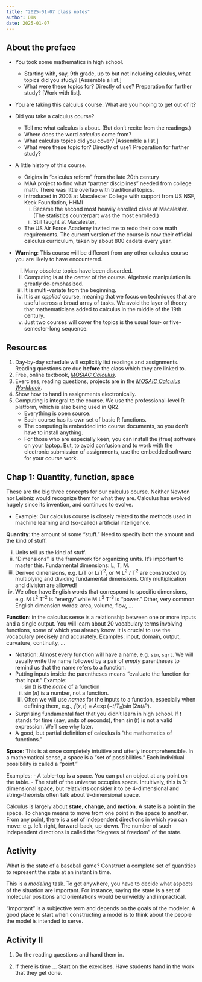```yaml
---
title: "2025-01-07 class notes"
author: DTK
date: 2025-01-07
---
```


## About the preface


- You took some mathematics in high school.
    - Starting with, say, 9th grade, up to but not including calculus, what topics did you study? [Assemble a list.]
    - What were these topics for? Directly of use? Preparation for further study? [Work with list].

- You are taking this calculus course. What are you hoping to get out of it?

- Did you take a calculus course?
    - Tell me what calculus is about. (But don't recite from the readings.)
    - Where does the word *calculus* come from?
    - What calculus topics did you cover? [Assemble a list.]
    - What were these topic for? Directly of use? Preparation for further study?
   
  

- A little history of this course.
    - Origins in "calculus reform" from the late 20th century
    - MAA project to find what "partner disciplines" needed from college math. There was little overlap with traditional topics.
    - Introduced in 2003 at Macalester College with support from US NSF, Keck Foundation, HHMI
        i. Became the second most heavily enrolled class at Macalester. (The statistics counterpart was the most enrolled.)
        ii. Still taught at Macalester,
    - The US Air Force Academy invited me to redo their core math requirements. The current version of the course is now their official calculus curriculum, taken by about 800 cadets every year.


- **Warning**: This course will be different from any other calculus course you are likely to have encountered. 
    i. Many obsolete topics have been discarded.
    ii. Computing is at the center of the course. Algebraic manipulation is greatly de-emphasized.
    iii. It is multi-variate from the beginning.
    iv. It is an *applied* course, meaning that we focus on techniques that are useful across a broad array of tasks. We avoid the layer of theory that mathematicians added to calculus in the middle of the 19th century.
    v. Just two courses will cover the topics is the usual four- or five-semester-long sequence.




## Resources

1. Day-by-day schedule will explicitly list readings and assignments. Reading questions are due **before** the class which they are linked to. 
2. Free, online textbook, [*MOSIAC Calculus*](https://www.mosaic-web.org/MOSAIC-Calculus/).
3. Exercises, reading questions, projects are in the [*MOSAIC Calculus Workbook*](https://dtkaplan.github.io/MC-Workbook/).
4. Show how to hand in assignments electronically.
5. Computing is integral to the course. We use the professional-level R platform, which is also being used in QR2.
    - Everything is open source.
    - Each course has its own set of basic R functions.
    - The computing is embedded into course documents, so you don't have to install anything.
    - For those who are especially keen, you can install the (free) software on your laptop. But, to avoid confusion and to work with the electronic submission of assignments, use the embedded software for your course work.




## Chap 1: Quantity, function, space

These are the big three concepts for our calculus course. Neither Newton nor Leibniz would recognize them for what they are. Calculus has evolved hugely since its invention, and continues to evolve.


- Example: Our calculus course is closely related to the methods used in machine learning and (so-called) artificial intelligence.

**Quantity**: the amount of some "stuff." Need to specify both the amount and the kind of stuff. 



i. Units tell us the kind of stuff.
ii. "Dimensions" is the framework for organizing units. It's important to master this. Fundamental dimensions: L, T, M. 
iii. Derived dimensions, e.g. L/T or L/T^2^, or M L^2^ / T^2^ are constructed by multiplying and dividing fundamental dimensions. Only multiplication and division are allowed!
iv. We often have English words that correspond to specific dimensions, e.g.
M L^2^ T^-2^ is "energy" while M L^2^ T^-3^ is "power." Other, very common English dimension words: area, volume, flow, ...


**Function**: in the calculus sense is a relationship between one or more inputs and a single output. You will learn about 20 vocabulary terms involving functions, some of which you already know. It is crucial to use the vocabulary precisely and accurately. Examples: input, domain, output, curvature, continuity, ...

- Notation: Almost every function will have a name, e.g. `sin`, `sqrt`. We will usually write the name followed by a pair of *empty* parentheses to remind us that the name refers to a function.
- Putting inputs inside the parentheses means "evaluate the function for that input." Example: 
    i. $\sin()$ is the *name* of a function
    ii. $\sin(\pi)$ is a number, not a function.
    iii. Often we will use *names* for the inputs to a function, especially when defining them, e.g., $f(x, t) \equiv A \exp(-t/T_0) \sin(2\pi t/P)$. 
- Surprising fundamental fact that you didn't learn in high school. If $t$ stands for time (say, units of seconds), then $\sin(t)$ is not a valid expression. We'll see why later.
- A good, but partial definition of calculus is "the mathematics of functions."

**Space**: This is at once completely intuitive and utterly incomprehensible. In a mathematical sense, a space is a "set of possibilities." Each individual possibility is called a "point."

Examples: 
- A table-top is a space. You can put an object at any point on the table.
- The stuff of the universe occupies space. Intuitively, this is 3-dimensional space, but relativists consider it to be 4-dimensional and string-theorists often talk about 9-dimensional space.

Calculus is largely about **state**, **change**, and **motion**. A state is a point in the space. To change means to move from one point in the space to another. From any point, there is a set of independent directions in which you can move: e.g. left-right, forward-back, up-down. The number of such independent directions is called the "degrees of freedom" of the state.

   
   


## Activity

What is the state of a baseball game? Construct a complete set of quantities to represent the state at an instant in time. 

This is a *modeling* task. To get anywhere, you have to decide what aspects of the situation are important. For instance, saying the state is a set of molecular positions and orientations would be unwieldy and impractical. 

"Important" is a subjective term and depends on the goals of the modeler. A good place to start when constructing a model is to think about the people the model is intended to serve.

## Activity II

1. Do the reading questions and hand them in.

2. If there is time ... Start on the exercises. Have students hand in the work that they get done.






